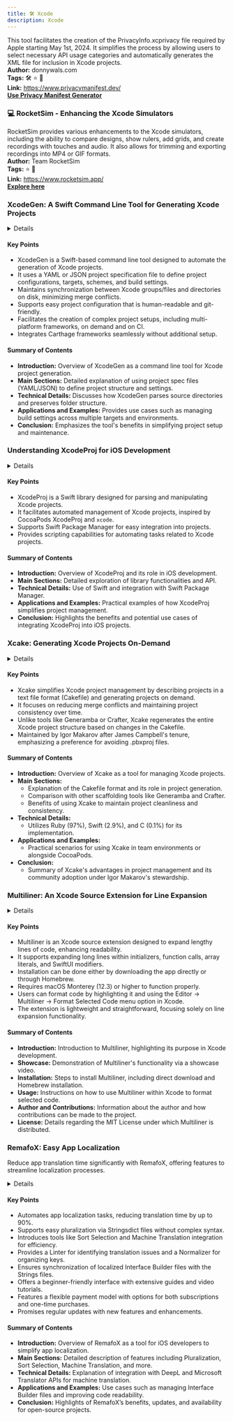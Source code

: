 ```yaml
---
title: 🛠️ Xcode
description: Xcode
---
```


This tool facilitates the creation of the PrivacyInfo.xcprivacy file required by Apple starting May 1st, 2024. It simplifies the process by allowing users to select necessary API usage categories and automatically generates the XML file for inclusion in Xcode projects.  
**Author:** donnywals.com  
**Tags:** 🛠️ ⭐ 🚀  
**Link:** https://www.privacymanifest.dev/  
[**Use Privacy Manifest Generator**](https://www.privacymanifest.dev/)  

### 💻 **RocketSim - Enhancing the Xcode Simulators**

RocketSim provides various enhancements to the Xcode simulators, including the ability to compare designs, show rulers, add grids, and create recordings with touches and audio. It also allows for trimming and exporting recordings into MP4 or GIF formats.  
**Author:** Team RocketSim  
**Tags:** ⭐ 🚀  
**Link:** https://www.rocketsim.app/  
[**Explore here**](https://www.rocketsim.app/)  

### XcodeGen: A Swift Command Line Tool for Generating Xcode Projects

<details>
**URL:** [https://github.com/yonaskolb/XcodeGen](https://github.com/yonaskolb/XcodeGen)

**Published:** Not specified  
**Last Updated:** Not specified

**Authors:** `yonaskolb`, `kateinoigakukun`, `brentleyjones`, and others

**Tags:**  
`swift`, `cli`, `yaml`, `generator`, `xcode`, `ci`, `specification`, `xcodeproj`, `xcodeproject`
</details>

#### Key Points
- XcodeGen is a Swift-based command line tool designed to automate the generation of Xcode projects.
- It uses a YAML or JSON project specification file to define project configurations, targets, schemes, and build settings.
- Maintains synchronization between Xcode groups/files and directories on disk, minimizing merge conflicts.
- Supports easy project configuration that is human-readable and git-friendly.
- Facilitates the creation of complex project setups, including multi-platform frameworks, on demand and on CI.
- Integrates Carthage frameworks seamlessly without additional setup.

#### Summary of Contents
- **Introduction:** Overview of XcodeGen as a command line tool for Xcode project generation.
- **Main Sections:** Detailed explanation of using project spec files (YAML/JSON) to define project structure and settings.
- **Technical Details:** Discusses how XcodeGen parses source directories and preserves folder structure.
- **Applications and Examples:** Provides use cases such as managing build settings across multiple targets and environments.
- **Conclusion:** Emphasizes the tool's benefits in simplifying project setup and maintenance.

<LinkCard title="Read Full Article" href="https://github.com/yonaskolb/XcodeGen" />

### Understanding XcodeProj for iOS Development

<details>
**URL:** [https://github.com/tuist/XcodeProj](https://github.com/tuist/XcodeProj)

**Published:** N/A  
**Last Updated:** Continuous updates

**Authors:** Maintained by the Tuist community

**Tags:**  
`iOS development`, `Xcode`, `Swift`, `Swift Package Manager`, `GitHub`

</details>

#### Key Points
- XcodeProj is a Swift library designed for parsing and manipulating Xcode projects.
- It facilitates automated management of Xcode projects, inspired by CocoaPods XcodeProj and `xcode`.
- Supports Swift Package Manager for easy integration into projects.
- Provides scripting capabilities for automating tasks related to Xcode projects.

#### Summary of Contents
- **Introduction:** Overview of XcodeProj and its role in iOS development.
- **Main Sections:** Detailed exploration of library functionalities and API.
- **Technical Details:** Use of Swift and integration with Swift Package Manager.
- **Applications and Examples:** Practical examples of how XcodeProj simplifies project management.
- **Conclusion:** Highlights the benefits and potential use cases of integrating XcodeProj into iOS projects.

<LinkCard title="Read Full Article" href="https://github.com/tuist/XcodeProj" />

### Xcake: Generating Xcode Projects On-Demand

<details>
**URL:** [https://github.com/igor-makarov/xcake](https://github.com/igor-makarov/xcake)

**Published:** N/A  
**Last Updated:** N/A

**Authors:** Igor Makarov

**Tags:**  
`macos`, `ios`, `xcode`, `cocoapods`, `project-creation`
</details>

#### Key Points
- Xcake simplifies Xcode project management by describing projects in a text file format (Cakefile) and generating projects on demand.
- It focuses on reducing merge conflicts and maintaining project consistency over time.
- Unlike tools like Generamba or Crafter, Xcake regenerates the entire Xcode project structure based on changes in the Cakefile.
- Maintained by Igor Makarov after James Campbell's tenure, emphasizing a preference for avoiding .pbxproj files.

#### Summary of Contents
- **Introduction:** Overview of Xcake as a tool for managing Xcode projects.
- **Main Sections:** 
  - Explanation of the Cakefile format and its role in project generation.
  - Comparison with other scaffolding tools like Generamba and Crafter.
  - Benefits of using Xcake to maintain project cleanliness and consistency.
- **Technical Details:** 
  - Utilizes Ruby (97%), Swift (2.9%), and C (0.1%) for its implementation.
- **Applications and Examples:** 
  - Practical scenarios for using Xcake in team environments or alongside CocoaPods.
- **Conclusion:** 
  - Summary of Xcake's advantages in project management and its community adoption under Igor Makarov's stewardship.

<LinkCard title="Read Full Article" href="https://github.com/igor-makarov/xcake" />

### Multiliner: An Xcode Source Extension for Line Expansion

<details>
**URL:** [Multiliner GitHub Repository](https://github.com/aheze/Multiliner)

**Published:** N/A  
**Last Updated:** N/A

**Authors:** `aheze`

**Tags:**  
`swift`, `formatter`, `formatting`, `swiftui`
</details>

#### Key Points
- Multiliner is an Xcode source extension designed to expand lengthy lines of code, enhancing readability.
- It supports expanding long lines within initializers, function calls, array literals, and SwiftUI modifiers.
- Installation can be done either by downloading the app directly or through Homebrew.
- Requires macOS Monterey (12.3) or higher to function properly.
- Users can format code by highlighting it and using the Editor → Multiliner → Format Selected Code menu option in Xcode.
- The extension is lightweight and straightforward, focusing solely on line expansion functionality.

#### Summary of Contents
- **Introduction:** Introduction to Multiliner, highlighting its purpose in Xcode development.
- **Showcase:** Demonstration of Multiliner's functionality via a showcase video.
- **Installation:** Steps to install Multiliner, including direct download and Homebrew installation.
- **Usage:** Instructions on how to use Multiliner within Xcode to format selected code.
- **Author and Contributions:** Information about the author and how contributions can be made to the project.
- **License:** Details regarding the MIT License under which Multiliner is distributed.

<LinkCard title="Read Full Article" href="https://github.com/aheze/Multiliner" />

### RemafoX: Easy App Localization
Reduce app translation time significantly with RemafoX, offering features to streamline localization processes.

<details>
**URL:** [RemafoX: Easy App Localization](https://remafox.app/)

**Authors:** `Cihat Gündüz`

**Tags:**  
`iOS development`, `app localization`, `Swift`, `Xcode`, `translation tools`
</details>

#### Key Points
- Automates app localization tasks, reducing translation time by up to 90%.
- Supports easy pluralization via Stringsdict files without complex syntax.
- Introduces tools like Sort Selection and Machine Translation integration for efficiency.
- Provides a Linter for identifying translation issues and a Normalizer for organizing keys.
- Ensures synchronization of localized Interface Builder files with the Strings files.
- Offers a beginner-friendly interface with extensive guides and video tutorials.
- Features a flexible payment model with options for both subscriptions and one-time purchases.
- Promises regular updates with new features and enhancements.

#### Summary of Contents
- **Introduction:** Overview of RemafoX as a tool for iOS developers to simplify app localization.
- **Main Sections:** Detailed description of features including Pluralization, Sort Selection, Machine Translation, and more.
- **Technical Details:** Explanation of integration with DeepL and Microsoft Translator APIs for machine translation.
- **Applications and Examples:** Use cases such as managing Interface Builder files and improving code readability.
- **Conclusion:** Highlights of RemafoX’s benefits, updates, and availability for open-source projects.

<LinkCard title="Read Full Article" href="https://remafox.app/" />
